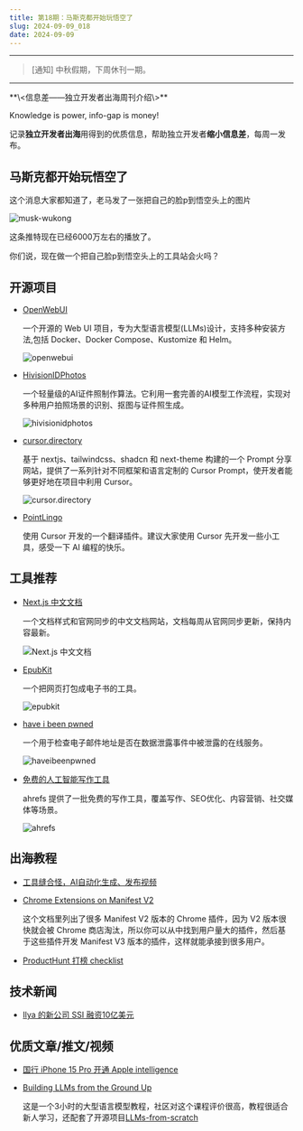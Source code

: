 ```yaml
---
title: 第18期：马斯克都开始玩悟空了
slug: 2024-09-09_018
date: 2024-09-09
---
```


---

> [通知] 中秋假期，下周休刊一期。

---

<Aside>
**\<信息差——独立开发者出海周刊介绍\>**

Knowledge is power, info-gap is money!

记录**独立开发者出海**用得到的优质信息，帮助独立开发者**缩小信息差**，每周一发布。

</Aside>

## 马斯克都开始玩悟空了

这个消息大家都知道了，老马发了一张把自己的脸p到悟空头上的图片

![musk-wukong](/assets/018/musk.webp)

这条推特现在已经6000万左右的播放了。

你们说，现在做一个把自己脸p到悟空头上的工具站会火吗？

## 开源项目

- [OpenWebUI](https://github.com/openwebui/openwebui)

  一个开源的 Web UI 项目，专为大型语言模型(LLMs)设计，支持多种安装方法,包括 Docker、Docker Compose、Kustomize 和 Helm。 

  ![openwebui](/assets/018/openwebui.gif)

- [HivisionIDPhotos](https://github.com/Zeyi-Lin/HivisionIDPhotos)

  一个轻量级的AI证件照制作算法。它利用一套完善的AI模型工作流程，实现对多种用户拍照场景的识别、抠图与证件照生成。

  ![hivisionidphotos](/assets/018/hivisionidphotos.webp)

- [cursor.directory](https://github.com/pontusab/cursor.directory)

  基于 nextjs、tailwindcss、shadcn 和 next-theme 构建的一个 Prompt 分享网站，提供了一系列针对不同框架和语言定制的 Cursor Prompt，使开发者能够更好地在项目中利用 Cursor。

  ![cursor.directory](/assets/018/cursor.directory.webp)

- [PointLingo](https://github.com/hx23840/PointLingo)

  使用 Cursor 开发的一个翻译插件。建议大家使用 Cursor 先开发一些小工具，感受一下 AI 编程的快乐。


## 工具推荐

- [Next.js 中文文档](https://nextjscn.org/docs)

  一个文档样式和官网同步的中文文档网站，文档每周从官网同步更新，保持内容最新。

  ![Next.js 中文文档](/assets/018/nextjscn.webp)

- [EpubKit](https://epubkit.app/zh/collections/)

  一个把网页打包成电子书的工具。

  ![epubkit](/assets/018/epubkit.webp)

- [have i been pwned](https://haveibeenpwned.com/)

  一个用于检查电子邮件地址是否在数据泄露事件中被泄露的在线服务。

  ![haveibeenpwned](/assets/018/haveibeenpwned.webp)

- [免费的人工智能写作工具](https://ahrefs.com/zh/writing-tools)

  ahrefs 提供了一批免费的写作工具，覆盖写作、SEO优化、内容营销、社交媒体等场景。

  ![ahrefs](/assets/018/ai-writing-tools.webp)

## 出海教程

- [工具缝合怪，AI自动化生成、发布视频](https://www.youtube.com/watch?v=7T1NbGfvEbA)

- [Chrome Extensions on Manifest V2](https://docs.google.com/spreadsheets/d/1f3mjPVNn4TsfeDr0MKl6ksTOcRlL7NvLKbS6Tl_BvWM/edit?gid=1688723513#gid=1688723513)

  这个文档里列出了很多 Manifest V2 版本的 Chrome 插件，因为 V2 版本很快就会被 Chrome 商店淘汰，所以你可以从中找到用户量大的插件，然后基于这些插件开发 Manifest V3 版本的插件，这样就能承接到很多用户。

- [ProductHunt 打榜 checklist](https://learningloop.notion.site/Product-Hunt-Launch-Checklist-300bb21183d7486faa019dca1c86fbc1)

## 技术新闻

- [Ilya 的新公司 SSI 融资10亿美元](https://www.reuters.com/technology/artificial-intelligence/openai-co-founder-sutskevers-new-safety-focused-ai-startup-ssi-raises-1-billion-2024-09-04/)

## 优质文章/推文/视频

- [国行 iPhone 15 Pro 开通 Apple intelligence](https://weibo.com/1675423275/5076092376058648)

- [Building LLMs from the Ground Up](https://magazine.sebastianraschka.com/p/building-llms-from-the-ground-up)

  这是一个3小时的大型语言模型教程，社区对这个课程评价很高，教程很适合新人学习，还配套了开源项目[LLMs-from-scratch](https://github.com/rasbt/LLMs-from-scratch)



